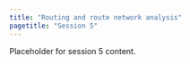 ```yaml
---
title: "Routing and route network analysis"
pagetitle: "Session 5"
---
```


Placeholder for session 5 content.